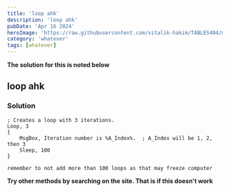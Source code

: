 ```yaml
---
title: 'loop ahk'
description: 'loop ahk'
pubDate: 'Apr 16 2024'
heroImage: 'https://raw.githubusercontent.com/vitalik-hakim/TABLES404/main/error_b/misc.png'
category: 'whatever'
tags: [whatever]
---
```


**The solution for this is noted below**

## loop ahk

### Solution

```whatever
; Creates a loop with 3 iterations.
Loop, 3
{
    MsgBox, Iteration number is %A_Index%.  ; A_Index will be 1, 2, then 3
    Sleep, 100
}

remember to not add more than 100 loops as that may freeze computer
```

**Try other methods by searching on the site. That is if this doesn't work**
